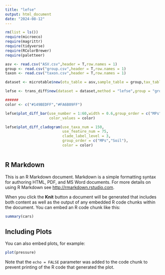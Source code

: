 ---
title: "lefse"
output: html_document
date: "2024-08-12"
---

```{r setup, include=FALSE}
rm(list = ls())
require(microeco)
require(magrittr)
require(tidyverse)
require(RColorBrewer)
require(paletteer)

asv <- read.csv("ASV.csv",header = T,row.names = 1)
group <- read.csv("group.csv",header = T,row.names = 1)
taxon <- read.csv("taxon.csv",header = T,row.names = 1)

dataset <- microtable$new(otu_table = asv,sample_table = group,tax_table = taxon)

lefse <- trans_diff$new(dataset = dataset,method = "lefse",group = "group",alpha = 0.01,lefse_subgroup = NULL)

######
color <- c("#149BEDFF","#FA6B09FF")

lefse$plot_diff_bar(use_number = 1:60,width = 0.6,group_order = c("MPs","Soil"),
                    color_values = color)

lefse$plot_diff_cladogram(use_taxa_num = 150,
                          use_feature_num = 75,
                          clade_label_level = 3,
                          group_order = c("MPs","Soil"),
                          color = color)



```

## R Markdown

This is an R Markdown document. Markdown is a simple formatting syntax for authoring HTML, PDF, and MS Word documents. For more details on using R Markdown see <http://rmarkdown.rstudio.com>.

When you click the **Knit** button a document will be generated that includes both content as well as the output of any embedded R code chunks within the document. You can embed an R code chunk like this:

```{r cars}
summary(cars)
```

## Including Plots

You can also embed plots, for example:

```{r pressure, echo=FALSE}
plot(pressure)
```

Note that the `echo = FALSE` parameter was added to the code chunk to prevent printing of the R code that generated the plot.
